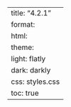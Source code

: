 ---
title: "4.2.1"
format:
    html:
        theme:
            light: flatly
            dark: darkly
        css: styles.css
        toc: true
---